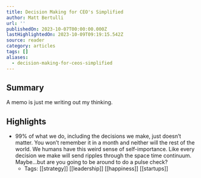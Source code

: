 ```yaml
---
title: Decision Making for CEO's Simplified
author: Matt Bertulli
url: ''
publishedOn: 2023-10-07T00:00:00.000Z
lastHighlightedOn: 2023-10-09T09:19:15.542Z
source: reader
category: articles
tags: []
aliases:
  - decision-making-for-ceos-simplified
---
```

## Summary

A memo is just me writing out my thinking.

## Highlights
- 99% of what we do, including the decisions we make, just doesn’t matter. You won’t remember it in a month and neither will the rest of the world.
  We humans have this weird sense of self-importance. Like every decision we make will send ripples through the space time continuum. Maybe…but are you going to be around to do a pulse check?
    - Tags: [[strategy]] [[leadership]] [[happiness]] [[startups]]
